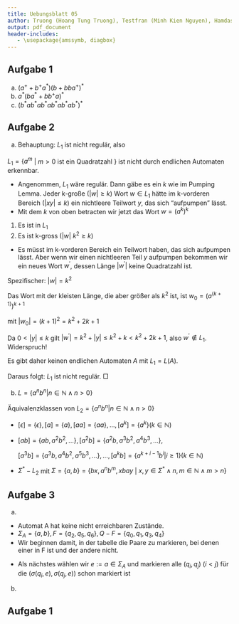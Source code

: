 ```yaml
---
title: Uebungsblatt 05
author: Truong (Hoang Tung Truong), Testfran (Minh Kien Nguyen), Hamdash
output: pdf_document
header-includes:
   - \usepackage{amssymb, diagbox}
---
```


## Aufgabe 1
a. $(a^+ + b^+ a^*)(b + bba^+)^*$
b. $a^* (ba^* + bb^+ a)^*$
c. $(b^* ab^* ab^* ab^* ab^* ab^* )^*$

## Aufgabe 2
a. Behauptung: $L_1$ ist nicht regulär, also

$L_1 = \{a^m$ $|$ $m > 0$ ist ein Quadratzahl $\}$ ist nicht durch endlichen Automaten erkennbar.

  - Angenommen, $L_1$ wäre regulär. Dann gäbe es ein $k$ wie im Pumping Lemma. Jeder k-große ($|w| \geq k$) Wort $w \in L_1$ hätte im k-vorderen Bereich ($|xy| \leq k$) ein nichtleere Teilwort $y$, das sich "aufpumpen" lässt.
  - Mit dem $k$ von oben betracten wir jetzt das Wort $w=(a^k)^k$
  1. Es ist in $L_1$
  2. Es ist k-gross ($|w| \ k^2 \geq k$)
  - Es müsst im k-vorderen Bereich ein Teilwort haben, das sich aufpumpen lässt. Aber wenn wir einen nichtleeren Teil $y$ aufpumpen bekommen wir ein neues Wort $w^{'}$, dessen Länge $|w^{'}|$ keine Quadratzahl ist.

Spezifischer: $|w| = k^2$

Das Wort mit der kleisten Länge, die aber größer als $k^2$ ist, ist $w_0 = (a^{(k+1)})^{k+1}$

mit $|w_0| = (k+1)^2 = k^2 + 2k +1$

Da $0 < |y| \leq k$ gilt $|w^{'}| = k^2 + |y| \leq k^2 + k < k^2 +2k +1$, also $w^{'} \notin L_1$. Widerspruch!

Es gibt daher keinen endlichen Automaten $A$ mit $L_1 = L(A)$.

Daraus folgt: $L_1$ ist nicht regulär. $\Box$

b. $L = \{a^n b^n| n \in \mathbb{N} \land n > 0\}$

Äquivalenzklassen von $L_2 = \{a^n b^n | n \in \mathbb{N} \land n > 0\}$

-  $[\epsilon] = \{\epsilon\}, [a] = \{a\}, [aa] = \{aa\}, ..., [a^k] = \{a^k\} (k \in \mathbb{N})$

- $[ab] = \{ab, a^2 b^2, ...\}, [a^2 b] = \{a^2 b, a^3 b ^2, a^4 b^3,...\},$

  $[a^3 b] = \{a^3 b,a^4 b^2, a^5 b^3,...\}, ..., [a^k b] = \{ a^{k+i-1} b^i|i \geq 1\} (k\in \mathbb{N})$

- $\Sigma^* - L_2$ mit $\Sigma = \{a,b\} = \{bx, a^n b^m, xbay$ $|$ $x,y \in \Sigma^* \land n,m \in \mathbb{N} \land m > n\}$

## Aufgabe 3
a.
- Automat A hat keine nicht erreichbaren Zustände.
- $\Sigma_A = \{a,b\}, F = \{q_2, q_5, q_6\}, Q-F = \{q_0, q_1, q_3, q_4\}$
- Wir beginnen damit, in der tabelle die Paare zu markieren, bei denen einer in F ist und der andere nicht.

\begin{tabular}{c|c|c|c|c|c|c|c}
  &$q_0$& $q_1$ & $q_2$ & $q_3$ & $q_4$ & $q_5$ & $q_6$ \\ \hline
0 &\diagbox{}{}&   & x &   &   & x & x \\ \hline
1 &\diagbox{}{}&\diagbox{}{}& x &   &   & x & x \\ \hline
2 &\diagbox{}{}&\diagbox{}{}&\diagbox{}{}& x & x &   &   \\ \hline
3 &\diagbox{}{}&\diagbox{}{}&\diagbox{}{}&\diagbox{}{}&   & x & x \\ \hline
4 &\diagbox{}{}&\diagbox{}{}&\diagbox{}{}&\diagbox{}{}&\diagbox{}{}& x & x \\ \hline
5 &\diagbox{}{}&\diagbox{}{}&\diagbox{}{}&\diagbox{}{}&\diagbox{}{}&\diagbox{}{}&   \\ \hline
6 &\diagbox{}{}&\diagbox{}{}&\diagbox{}{}&\diagbox{}{}&\diagbox{}{}&\diagbox{}{}&\diagbox{}{}
\end{tabular}
- Als nächstes wählen wir $e := a \in \Sigma_A$ und markieren alle  $(q_i, q_j)$ $(i<j)$ für die $(\sigma(q_i,e), \sigma (q_j,e))$ schon markiert ist
\begin{tabular}{c|c|c|c|c|c|c|c}
  &$q_0$& $q_1$ & $q_2$ & $q_3$ & $q_4$ & $q_5$ & $q_6$ \\ \hline
0 &\diagbox{}{}&   & x &   &   & x & x \\ \hline
1 &\diagbox{}{}&\diagbox{}{}& x &   &   & x & x \\ \hline
2 &\diagbox{}{}&\diagbox{}{}&\diagbox{}{}& x & x &\textbf{x}&\textbf{x} \\ \hline
3 &\diagbox{}{}&\diagbox{}{}&\diagbox{}{}&\diagbox{}{}&   & x & x \\ \hline
4 &\diagbox{}{}&\diagbox{}{}&\diagbox{}{}&\diagbox{}{}&\diagbox{}{}& x & x \\ \hline
5 &\diagbox{}{}&\diagbox{}{}&\diagbox{}{}&\diagbox{}{}&\diagbox{}{}&\diagbox{}{}&   \\ \hline
6 &\diagbox{}{}&\diagbox{}{}&\diagbox{}{}&\diagbox{}{}&\diagbox{}{}&\diagbox{}{}&\diagbox{}{}
\end{tabular}

b.

## Aufgabe 1

